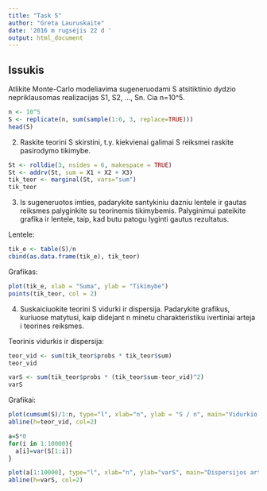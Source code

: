 ---
title: "Task 5"
author: "Greta Lauruskaite"
date: '2016 m rugsėjis 22 d '
output: html_document
---

## Issukis

Atlikite Monte-Carlo modeliavima sugeneruodami S atsitiktinio dydzio nepriklausomas realizacijas S1, S2, ..., Sn. Cia n=10^5.

```{r S}
n <- 10^5
S <- replicate(n, sum(sample(1:6, 3, replace=TRUE)))
head(S)
```

2. Raskite teorini S skirstini, t.y. kiekvienai galimai S reiksmei raskite pasirodymo tikimybe.

```{r S} 
St <- rolldie(3, nsides = 6, makespace = TRUE)
St <- addrv(St, sum = X1 + X2 + X3)
tik_teor <- marginal(St, vars="sum")
tik_teor
```

3. Is sugeneruotos imties, padarykite santykiniu dazniu lentele ir gautas reiksmes palyginkite su teorinemis tikimybemis. Palyginimui pateikite grafika ir lentele, taip, kad butu patogu lyginti gautus rezultatus.

Lentele:

```{r S}
tik_e <- table(S)/n
cbind(as.data.frame(tik_e), tik_teor)
```

Grafikas:

```{r S}
plot(tik_e, xlab = "Suma", ylab = "Tikimybe")
points(tik_teor, col = 2)
```

4. Suskaiciuokite teorini S vidurki ir dispersija. Padarykite grafikus, kuriuose matytusi, kaip didejant n minetu charakteristiku ivertiniai arteja i teorines reiksmes.

Teorinis vidurkis ir dispersija:

```{r S}
teor_vid <- sum(tik_teor$probs * tik_teor$sum)
teor_vid
```

```{r S}
varS <- sum(tik_teor$probs * (tik_teor$sum-teor_vid)^2)
varS
```

Grafikai:

```{r S}
plot(cumsum(S)/1:n, type="l", xlab="n", ylab = "S / n", main="Vidurkio artejimas i teorini", ylim = c(10,11))
abline(h=teor_vid, col=2)
```

```{r S}
a=S*0
for(i in 1:10000){
  a[i]=var(S[1:i])
}

plot(a[1:10000], type="l", xlab="n", ylab="varS", main="Dispersijos artėjimas į teorinę")
abline(h=varS, col=2)
```